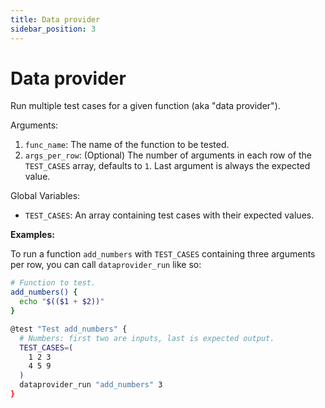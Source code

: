 ```yaml
---
title: Data provider
sidebar_position: 3
---
```


# Data provider

Run multiple test cases for a given function (aka "data provider").

Arguments:
  1. `func_name`: The name of the function to be tested.
  2. `args_per_row`: (Optional) The number of arguments in each row of the
     `TEST_CASES` array, defaults to `1`. Last argument is always the expected
      value.

Global Variables:
  - `TEST_CASES`: An array containing test cases with their expected values.

**Examples:**

To run a function `add_numbers` with `TEST_CASES` containing three arguments per
row, you can call `dataprovider_run` like so:

```bash
# Function to test.
add_numbers() {
  echo "$(($1 + $2))"
}

@test "Test add_numbers" {
  # Numbers: first two are inputs, last is expected output.
  TEST_CASES=(
    1 2 3
    4 5 9
  )
  dataprovider_run "add_numbers" 3
}
```
